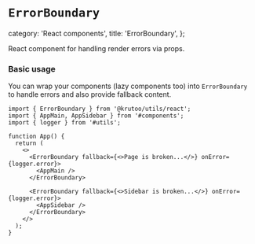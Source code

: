 # `ErrorBoundary`

  category: 'React components',
  title: 'ErrorBoundary',
};

React component for handling render errors via props.

### Basic usage

You can wrap your components (lazy components too) into `ErrorBoundary` to handle errors
and also provide fallback content.

```tsx
import { ErrorBoundary } from '@krutoo/utils/react';
import { AppMain, AppSidebar } from '#components';
import { logger } from '#utils';

function App() {
  return (
    <>
      <ErrorBoundary fallback={<>Page is broken...</>} onError={logger.error}>
        <AppMain />
      </ErrorBoundary>

      <ErrorBoundary fallback={<>Sidebar is broken...</>} onError={logger.error}>
        <AppSidebar />
      </ErrorBoundary>
    </>
  );
}
```

